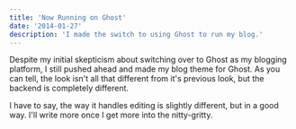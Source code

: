 ```yaml
---
title: 'Now Running on Ghost'
date: '2014-01-27'
description: 'I made the switch to using Ghost to run my blog.'
---
```


Despite my initial skepticism about switching over to Ghost as my blogging platform, I still pushed ahead and made my blog theme for Ghost. As you can tell, the look isn't all that different from it's previous look, but the backend is completely different.

I have to say, the way it handles editing is slightly different, but in a good way. I'll write more once I get more into the nitty-gritty.
